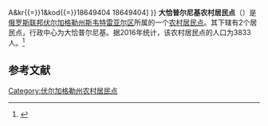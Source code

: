 {{Infobox Settlement
| official_name = 大恰普尔尼基农村居民点
| native_name = Большечапурниковское сельское поселение
| settlement_type = [[农村居民点|农村居民点]]
| subdivision_type = [[国家|国家]]
| subdivision_type1 = [[州_(俄罗斯)|州]]
| subdivision_type2 = [[区_(苏联)|区]]
| subdivision_name = {{RUS}}
| subdivision_name1 = [[伏尔加格勒州|伏尔加格勒州]]
| subdivision_name2 = [[斯韦特雷亚尔区|斯韦特雷亚尔区]]
| seat_type = 行政中心
| seat = 大恰普尔尼基
| population_as_of=2016
| population_footnotes = <ref name=stat />
| population_total = 3833
| coordinates_display = inline,title
| latd =  | latm =  | lats =  | latNS = N
| longd =  | longm =  | longs =  | longEW = E
| timezone = [[莫斯科时间|MSK]]
| utc_offset = +3
| blank_name = [[俄罗斯市政土地区划代码|OKTMO编码]]
| blank_info = [http://classif.spb.ru/classificators/view/tma.php?st{{=}}A&kr{{=}}1&kod{{=}}18649404 18649404]
}}
'''大恰普尔尼基农村居民点'''（{{lang-ru|Большечапурниковское сельское поселение}}）是[[俄罗斯联邦|俄罗斯联邦]][[伏尔加格勒州|伏尔加格勒州]][[斯韦特雷亚尔区|斯韦特雷亚尔区]]所属的一个[[农村居民点|农村居民点]]。其下辖有2个居民点，行政中心为大恰普尔尼基。据2016年统计，该农村居民点的人口为3833人。<ref name=stat>{{cite web | url = http://www.gks.ru/free_doc/doc_2016/bul_dr/mun_obr2016.rar | title = Численность населения Российской Федерации по муниципальным образованиям на 1 января 2016 года | language = ru | accessdate = 2016-12-18 | archive-date = 2019-05-13 | archive-url = https://web.archive.org/web/20190513150350/http://www.gks.ru/free_doc/doc_2016/bul_dr/mun_obr2016.rar | dead-url = no }}</ref>

== 参考文献 ==
{{reflist}}

{{Russia-stub}}

[[Category:伏尔加格勒州农村居民点|Category:伏尔加格勒州农村居民点]]